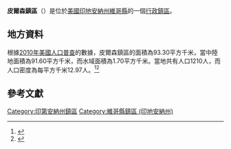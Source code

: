 {{noteTA
|G1=USState
|G2=地名
|G3=Unit
}}
{{Infobox settlement
|official_name            = 皮爾森鎮區
|native_name = Pierson Township
|settlement_type          = [[行政鎮區|行政鎮區]]
|image_skyline            = 
|imagesize                = 
|image_map                = Map highlighting Pierson Township, Vigo County, Indiana.svg
|mapsize                  = 250px
|pushpin_map  =USA Indiana
|pushpin_label = 皮爾森鎮區
|pushpin_label_position   = top
|pushpin_map_caption      = 皮爾森鎮區在印地安納州的位置
|subdivision_type         = [[世界政區索引|國家]]
|subdivision_type1        = [[美国州份|州份]]
|subdivision_type2        = [[印地安納州行政区划|縣]]
|subdivision_name         = [[美国|美国]]
|subdivision_name1        = [[印地安納州|印地安納州]]
|subdivision_name2        = [[維哥縣_(印地安納州)|維哥縣]]
|elevation_ft             = 591
|elevation_m              = 180
|timezone                 = [[北美东部時區|北美东部時區]]
|area_total_km2           = 93.30
|area_land_km2            = 91.60
|area_water_km2           = 1.70
|area_total_sq_mi         = 
|area_land_sq_mi          = 
|area_water_sq_mi         = 
|population_as_of         = [[2010年美國人口普查|2010]]
|population_footnotes     = 
|population_total         = 1210
|population_density_km2   = auto
|population_density_sq_mi = auto
|utc_offset               = -5
|coordinates              = {{coord|39|18|11|N|87|17|35|W|type:city_region:US-AL_source:GNS-enwiki|display=inline,title}}
| coor_pinpoint           = 
| coordinates_footnotes   = 
|timezone_DST             = EDT
|utc_offset_DST           = -4
|postal_code_type         = [[美國郵區編號|郵區編號]]
|postal_code              = 47802, 47850, 47858, 47866
|area_code                = {{link-en|电话区号812|Area code 812|812}}
|blank_name = [[地名信息系统|GNIS ID]]
|blank_info = 453731
}}
'''皮爾森鎮區'''（{{lang-en|Pierson Township}}）是位於[[美國|美國]][[印地安納州|印地安納州]][[維哥縣_(印地安納州)|維哥縣]]的一個[[行政鎮區|行政鎮區]]。

== 地方資料 ==
根據[[2010年美國人口普查|2010年美國人口普查]]的數據，皮爾森鎮區的面積為93.30平方千米，當中陸地面積為91.60平方千米，而水域面積為1.70平方千米。當地共有人口1210人，而人口密度為每平方千米12.97人。<ref name="GR8">{{cite web|url=http://factfinder2.census.gov|publisher=[[美国人口调查局|美国人口调查局]]|accessdate=2011-05-14|title=American FactFinder|archive-date=2013-09-11|archive-url=https://web.archive.org/web/20130911234518/http://factfinder2.census.gov/|dead-url=no}}</ref><ref>{{cite web|url=https://www.citypopulation.de/en/usa/indiana/admin/|title=USA: Indiana (Counties and Townships) - City Population|access-date=2020-08-31|archive-date=2020-04-22|archive-url=https://web.archive.org/web/20200422090607/https://www.citypopulation.de/en/usa/indiana/admin/|dead-url=no}}</ref>

== 參考文獻 ==
{{reflist}}

{{維哥縣 (印地安納州)}}

{{DEFAULTSORT:Pierson Township}}
[[Category:印第安納州鎮區|Category:印第安納州鎮區]]
[[Category:維哥縣鎮區_(印地安納州)|Category:維哥縣鎮區 (印地安納州)]]

{{Indiana-geo-stub}}